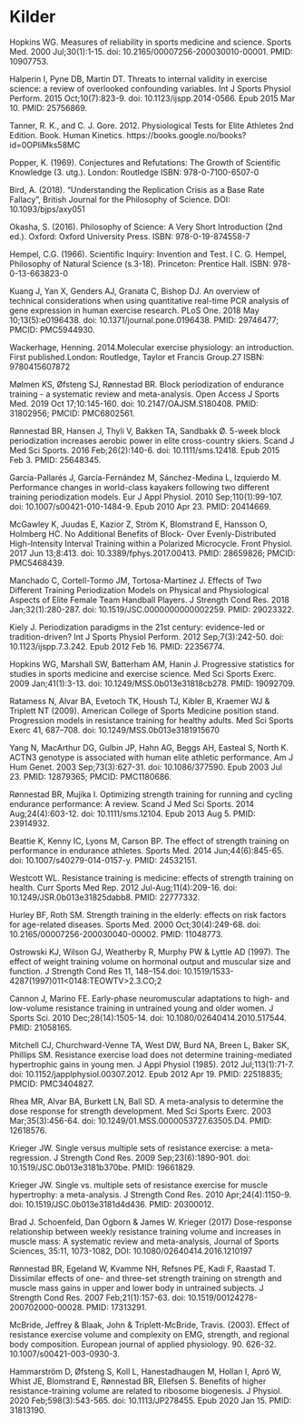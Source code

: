 # Kilder {.unnumbered}

::: {#refs}
:::

Hopkins WG. Measures of reliability in sports medicine and science. Sports Med. 2000 Jul;30(1):1-15. doi: 10.2165/00007256-200030010-00001. PMID: 10907753.

Halperin I, Pyne DB, Martin DT. Threats to internal validity in exercise science: a review of overlooked confounding variables. Int J Sports Physiol Perform. 2015 Oct;10(7):823-9. doi: 10.1123/ijspp.2014-0566. Epub 2015 Mar 10. PMID: 25756869.

Tanner, R. K., and C. J. Gore. 2012. Physiological Tests for Elite Athletes 2nd Edition. Book. Human Kinetics. https://books.google.no/books?id=0OPIiMks58MC

Popper, K. (1969). Conjectures and Refutations: The Growth of Scientific Knowledge (3. utg.). London: Routledge ISBN: 978-0-7100-6507-0

Bird, A. (2018). "Understanding the Replication Crisis as a Base Rate Fallacy", British Journal for the Philosophy of Science. DOI: 10.1093/bjps/axy051

Okasha, S. (2016). Philosophy of Science: A Very Short Introduction (2nd ed.). Oxford: Oxford University Press. ISBN: 978-0-19-874558-7 

Hempel, C.G. (1966). Scientific Inquiry: Invention and Test. I C. G. Hempel, Philosophy of Natural Science (s.3-18). Princeton: Prentice Hall. ISBN: 978-0-13-663823-0

Kuang J, Yan X, Genders AJ, Granata C, Bishop DJ. An overview of technical considerations when using quantitative real-time PCR analysis of gene expression in human exercise research. PLoS One. 2018 May 10;13(5):e0196438. doi: 10.1371/journal.pone.0196438. PMID: 29746477; PMCID: PMC5944930.

Wackerhage, Henning. 2014.Molecular exercise physiology: an introduction. First published.London: Routledge, Taylor et Francis Group.27 ISBN: 9780415607872

Mølmen KS, Øfsteng SJ, Rønnestad BR. Block periodization of endurance training - a systematic review and meta-analysis. Open Access J Sports Med. 2019 Oct 17;10:145-160. doi: 10.2147/OAJSM.S180408. PMID: 31802956; PMCID: PMC6802561.

Rønnestad BR, Hansen J, Thyli V, Bakken TA, Sandbakk Ø. 5-week block periodization increases aerobic power in elite cross-country skiers. Scand J Med Sci Sports. 2016 Feb;26(2):140-6. doi: 10.1111/sms.12418. Epub 2015 Feb 3. PMID: 25648345.

García-Pallarés J, García-Fernández M, Sánchez-Medina L, Izquierdo M. Performance changes in world-class kayakers following two different training periodization models. Eur J Appl Physiol. 2010 Sep;110(1):99-107. doi: 10.1007/s00421-010-1484-9. Epub 2010 Apr 23. PMID: 20414669.

McGawley K, Juudas E, Kazior Z, Ström K, Blomstrand E, Hansson O, Holmberg HC. No Additional Benefits of Block- Over Evenly-Distributed High-Intensity Interval Training within a Polarized Microcycle. Front Physiol. 2017 Jun 13;8:413. doi: 10.3389/fphys.2017.00413. PMID: 28659826; PMCID: PMC5468439.

Manchado C, Cortell-Tormo JM, Tortosa-Martínez J. Effects of Two Different Training Periodization Models on Physical and Physiological Aspects of Elite Female Team Handball Players. J Strength Cond Res. 2018 Jan;32(1):280-287. doi: 10.1519/JSC.0000000000002259. PMID: 29023322.

Kiely J. Periodization paradigms in the 21st century: evidence-led or tradition-driven? Int J Sports Physiol Perform. 2012 Sep;7(3):242-50. doi: 10.1123/ijspp.7.3.242. Epub 2012 Feb 16. PMID: 22356774.

Hopkins WG, Marshall SW, Batterham AM, Hanin J. Progressive statistics for studies in sports medicine and exercise science. Med Sci Sports Exerc. 2009 Jan;41(1):3-13. doi: 10.1249/MSS.0b013e31818cb278. PMID: 19092709.

Ratamess N, Alvar BA, Evetoch TK, Housh TJ, Kibler B, Kraemer WJ & Triplett NT (2009). American College of Sports Medicine position stand. Progression models in resistance training for healthy adults. Med Sci Sports Exerc 41, 687–708. doi: 10.1249/MSS.0b013e3181915670

Yang N, MacArthur DG, Gulbin JP, Hahn AG, Beggs AH, Easteal S, North K. ACTN3 genotype is associated with human elite athletic performance. Am J Hum Genet. 2003 Sep;73(3):627-31. doi: 10.1086/377590. Epub 2003 Jul 23. PMID: 12879365; PMCID: PMC1180686.

Rønnestad BR, Mujika I. Optimizing strength training for running and cycling endurance performance: A review. Scand J Med Sci Sports. 2014 Aug;24(4):603-12. doi: 10.1111/sms.12104. Epub 2013 Aug 5. PMID: 23914932.

Beattie K, Kenny IC, Lyons M, Carson BP. The effect of strength training on performance in endurance athletes. Sports Med. 2014 Jun;44(6):845-65. doi: 10.1007/s40279-014-0157-y. PMID: 24532151.

Westcott WL. Resistance training is medicine: effects of strength training on health. Curr Sports Med Rep. 2012 Jul-Aug;11(4):209-16. doi: 10.1249/JSR.0b013e31825dabb8. PMID: 22777332.

Hurley BF, Roth SM. Strength training in the elderly: effects on risk factors for age-related diseases. Sports Med. 2000 Oct;30(4):249-68. doi: 10.2165/00007256-200030040-00002. PMID: 11048773.

Ostrowski KJ, Wilson GJ, Weatherby R, Murphy PW & Lyttle AD (1997). The effect of weight training volume on hormonal output and muscular size and function. J Strength Cond Res 11, 148–154.doi: 10.1519/1533-4287(1997)011<0148:TEOWTV>2.3.CO;2

Cannon J, Marino FE. Early-phase neuromuscular adaptations to high- and low-volume resistance training in untrained young and older women. J Sports Sci. 2010 Dec;28(14):1505-14. doi: 10.1080/02640414.2010.517544. PMID: 21058165.

Mitchell CJ, Churchward-Venne TA, West DW, Burd NA, Breen L, Baker SK, Phillips SM. Resistance exercise load does not determine training-mediated hypertrophic gains in young men. J Appl Physiol (1985). 2012 Jul;113(1):71-7. doi: 10.1152/japplphysiol.00307.2012. Epub 2012 Apr 19. PMID: 22518835; PMCID: PMC3404827.

Rhea MR, Alvar BA, Burkett LN, Ball SD. A meta-analysis to determine the dose response for strength development. Med Sci Sports Exerc. 2003 Mar;35(3):456-64. doi: 10.1249/01.MSS.0000053727.63505.D4. PMID: 12618576.

Krieger JW. Single versus multiple sets of resistance exercise: a meta-regression. J Strength Cond Res. 2009 Sep;23(6):1890-901. doi: 10.1519/JSC.0b013e3181b370be. PMID: 19661829.

Krieger JW. Single vs. multiple sets of resistance exercise for muscle hypertrophy: a meta-analysis. J Strength Cond Res. 2010 Apr;24(4):1150-9. doi: 10.1519/JSC.0b013e3181d4d436. PMID: 20300012.

Brad J. Schoenfeld, Dan Ogborn & James W. Krieger (2017) Dose-response relationship between weekly resistance training volume and increases in muscle mass: A systematic review and meta-analysis, Journal of Sports Sciences, 35:11, 1073-1082, DOI: 10.1080/02640414.2016.1210197

Rønnestad BR, Egeland W, Kvamme NH, Refsnes PE, Kadi F, Raastad T. Dissimilar effects of one- and three-set strength training on strength and muscle mass gains in upper and lower body in untrained subjects. J Strength Cond Res. 2007 Feb;21(1):157-63. doi: 10.1519/00124278-200702000-00028. PMID: 17313291.

McBride, Jeffrey & Blaak, John & Triplett-McBride, Travis. (2003). Effect of resistance exercise volume and complexity on EMG, strength, and regional body composition. European journal of applied physiology. 90. 626-32. 10.1007/s00421-003-0930-3. 

Hammarström D, Øfsteng S, Koll L, Hanestadhaugen M, Hollan I, Apró W, Whist JE, Blomstrand E, Rønnestad BR, Ellefsen S. Benefits of higher resistance-training volume are related to ribosome biogenesis. J Physiol. 2020 Feb;598(3):543-565. doi: 10.1113/JP278455. Epub 2020 Jan 15. PMID: 31813190.






